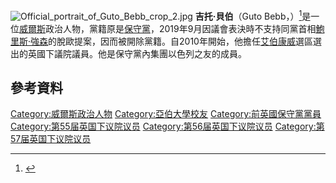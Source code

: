 {{noteTA
|G1=PoliticiansUK
|2=zh-cn:古托;zh-tw:吉托;
|3=zh-cn:贝布;zh-tw:貝伯;
}}
[[File:Official_portrait_of_Guto_Bebb_crop_2.jpg|thumb]]
'''吉托·貝伯'''（Guto Bebb，{{bd|1968年|10月9日}}）<ref>{{Cite web |url=http://www.london-gazette.co.uk/issues/59418/notices/1118281/from=2010-05-06;to=2010-05-19;all=returned+westminster/ |title=Search Results<!-- Bot generated title --> |accessdate=2016-03-06 |archive-date=2013-11-14 |archive-url=https://web.archive.org/web/20131114212848/http://www.london-gazette.co.uk/issues/59418/notices/1118281/from%3D2010-05-06%3Bto%3D2010-05-19%3Ball%3Dreturned%20westminster/ |dead-url=no }}</ref>是一位[[威爾斯|威爾斯]]政治人物，黨籍原是[[保守黨_(英國)|保守黨]]，2019年9月因議會表決時不支持同黨首相[[鮑里斯·強森|鮑里斯·強森]]的脫歐提案，因而被開除黨籍。自2010年開始，他擔任[[艾伯康威_(英國國會選區)|艾伯康威]]選區選出的英國下議院議員。他是保守黨內集團以色列之友的成員。

==參考資料==
{{Reflist}}

{{DEFAULTSORT: Bebb, Guto}}
[[Category:威爾斯政治人物|Category:威爾斯政治人物]]
[[Category:亞伯大學校友|Category:亞伯大學校友]]
[[Category:前英國保守黨黨員|Category:前英國保守黨黨員]]
[[Category:第55届英国下议院议员|Category:第55届英国下议院议员]]
[[Category:第56届英国下议院议员|Category:第56届英国下议院议员]]
[[Category:第57届英国下议院议员|Category:第57届英国下议院议员]]